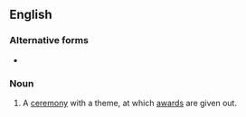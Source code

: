 {{also|award-ceremony}}
==English==

===Alternative forms===
* {{l|en|awards ceremony}}

===Noun===
{{en-noun|award ceremonies}}

# A [[ceremony]] with a theme, at which [[award]]s are given out.